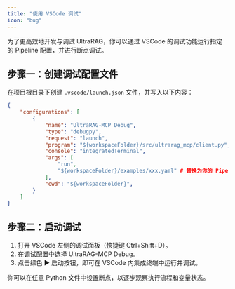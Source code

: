 ```yaml
---
title: "使用 VSCode 调试"
icon: "bug"
---
```


为了更高效地开发与调试 UltraRAG，你可以通过 VSCode 的调试功能运行指定的 Pipeline 配置，并进行断点调试。

## 步骤一：创建调试配置文件

在项目根目录下创建 `.vscode/launch.json` 文件，并写入以下内容：

```json
{
    "configurations": [
        {
            "name": "UltraRAG-MCP Debug",
            "type": "debugpy",
            "request": "launch",
            "program": "${workspaceFolder}/src/ultrarag_mcp/client.py",
            "console": "integratedTerminal",
            "args": [
                "run",
                "${workspaceFolder}/examples/xxx.yaml" # 替换为你的 Pipeline 配置文件路径
            ],
            "cwd": "${workspaceFolder}",
        }
    ]
}
```

## 步骤二：启动调试

1. 打开 VSCode 左侧的调试面板（快捷键 Ctrl+Shift+D）。
2. 在调试配置中选择 UltraRAG-MCP Debug。
3. 点击绿色 ▶ 启动按钮，即可在 VSCode 内集成终端中运行并调试。

你可以在任意 Python 文件中设置断点，以逐步观察执行流程和变量状态。

